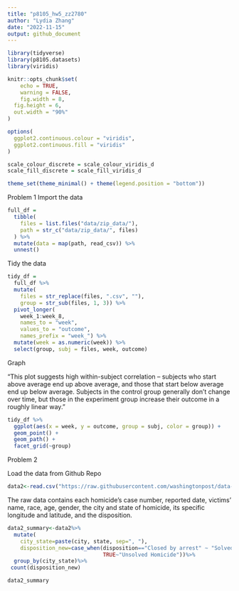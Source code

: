```yaml
---
title: "p8105_hw5_zz2780"
author: "Lydia Zhang"
date: "2022-11-15"
output: github_document
---
```


```r
library(tidyverse)
library(p8105.datasets)
library(viridis)

knitr::opts_chunk$set(
	echo = TRUE,
	warning = FALSE,
	fig.width = 8, 
  fig.height = 6,
  out.width = "90%"
)

options(
  ggplot2.continuous.colour = "viridis",
  ggplot2.continuous.fill = "viridis"
)

scale_colour_discrete = scale_colour_viridis_d
scale_fill_discrete = scale_fill_viridis_d

theme_set(theme_minimal() + theme(legend.position = "bottom"))
```

Problem 1
Import the data
```r
full_df = 
  tibble(
    files = list.files("data/zip_data/"),
    path = str_c("data/zip_data/", files)
  ) %>% 
  mutate(data = map(path, read_csv)) %>% 
  unnest()
```
Tidy the data
```r
tidy_df = 
  full_df %>% 
  mutate(
    files = str_replace(files, ".csv", ""),
    group = str_sub(files, 1, 3)) %>% 
  pivot_longer(
    week_1:week_8,
    names_to = "week",
    values_to = "outcome",
    names_prefix = "week_") %>% 
  mutate(week = as.numeric(week)) %>% 
  select(group, subj = files, week, outcome)
```
Graph

"This plot suggests high within-subject correlation -- subjects who start above average end up above average, and those that start below average end up below average. Subjects in the control group generally don't change over time, but those in the experiment group increase their outcome in a roughly linear way."
```r
tidy_df %>% 
  ggplot(aes(x = week, y = outcome, group = subj, color = group)) + 
  geom_point() + 
  geom_path() + 
  facet_grid(~group)
```
Problem 2

Load the data from Github Repo
```r
data2<-read.csv("https://raw.githubusercontent.com/washingtonpost/data-homicides/master/homicide-data.csv")
```

The raw data contains each homicide's case number, reported date, victims' name, race, age, gender, the city and state of homicide, its specific longitude and latitude, and the disposition.

```r
data2_summary<-data2%>%
  mutate(
    city_state=paste(city, state, sep=", "),
    disposition_new=case_when(disposition=="Closed by arrest" ~ "Solved Homicide",
                              TRUE~"Unsolved Homicide"))%>%
  group_by(city_state)%>%
 count(disposition_new)

data2_summary
```




